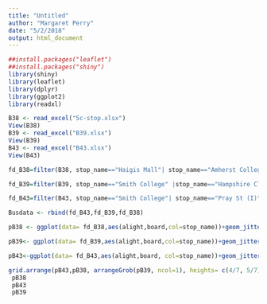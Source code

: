 ```yaml
---
title: "Untitled"
author: "Margaret Perry"
date: "5/2/2018"
output: html_document
---
```


```r
##install.packages("leaflet")
##install.packages("shiny")
library(shiny)
library(leaflet)
library(dplyr)
library(ggplot2)
library(readxl)
```

```r
B38 <- read_excel("5c-stop.xlsx")
View(B38)
B39 <- read_excel("B39.xlsx")
View(B39)
B43 <- read_excel("B43.xlsx")
View(B43)
```

```r
fd_B38=filter(B38, stop_name=="Haigis Mall"| stop_name=="Amherst College"| stop_name=="Hampshire Clg"|stop_name=="Carle Museum"| stop_name=="MHC Museum"| stop_name=="Sander's(I)"| stop_name=="Sander's(O)"| stop_name=="Dakin House (O)"| stop_name=="Dakin House (I)"| stop_name=="Blanchard Hall"| stop_name=="Mary Woolley"| stop_name=="Stone Shelter")

fd_B39=filter(B39, stop_name=="Smith College" |stop_name=="Hampshire Clg"|stop_name=="Carle Museum"| stop_name=="MHC Museum"|  stop_name=="Sander's(I)"| stop_name=="Sander's(O)"| stop_name=="Dakin House (O)"| stop_name=="Dakin House (I)"| stop_name=="Blanchard Hall"| stop_name=="Mary Woolley"| stop_name=="Stone Shelter")

fd_B43=filter(B43, stop_name=="Smith College"| stop_name=="Pray St (I)"|stop_name=="Haigis Mall"| stop_name=="Amherst College"| stop_name=="SW/Mass Ave (W)"|  stop_name=="Visitors Ctr")

Busdata <- rbind(fd_B43,fd_B39,fd_B38)
```

```r
pB38 <- ggplot(data= fd_B38,aes(alight,board,col=stop_name))+geom_jitter()+labs(x= "Exiting the Bus", y= "Entering the Bus", title= "Busline 38")+theme(plot.title= element_text(size=18), panel.background = element_rect(fill= 'white'), panel.grid.major = element_line(colour="grey"),panel.grid.minor = element_line(colour="black"), legend.title = element_text(size = 14))+ scale_color_discrete(name= "Stop Name")

pB39<- ggplot(data= fd_B39,aes(alight,board,col=stop_name))+geom_jitter()+labs(x= "Exiting the Bus", y= "Entering the Bus", title= "Busline 39")+theme(plot.title= element_text(size=18), panel.background = element_rect(fill= 'white'), panel.grid.major = element_line(colour="grey"),panel.grid.minor = element_line(colour="black"), legend.title = element_text(size = 14))+ scale_color_discrete(name= "Stop Name")

pB43<-ggplot(data= fd_B43,aes(alight,board, col=stop_name))+geom_jitter()+labs(x= "Exiting the Bus", y= "Entering the Bus", title= "Busline 43")+theme(plot.title= element_text(size=18), panel.background = element_rect(fill= 'white'), panel.grid.major = element_line(colour="grey"),panel.grid.minor = element_line(colour="black"), legend.title = element_text(size = 14))+ scale_color_discrete(name= "Stop Name")
```

```r
grid.arrange(pB43,pB38, arrangeGrob(pB39, ncol=1), heights= c(4/7, 5/7), ncol=2)
 pB38
 pB43
 pB39
```

 
